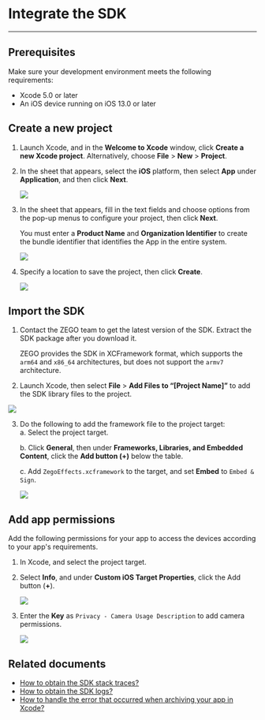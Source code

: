 # Integrate the SDK

---

## Prerequisites

Make sure your development environment meets the following requirements:

- Xcode 5.0 or later
- An iOS device running on iOS 13.0 or later

## Create a new project

1. Launch Xcode, and in the **Welcome to Xcode** window, click **Create a new Xcode project**. Alternatively, choose **File** > **New** > **Project**. 
2. In the sheet that appears, select the **iOS** platform, then select **App** under **Application**, and then click **Next**.  
   <Frame width="512" height="auto" caption=""><img src="https://doc-media.zego.im/sdk-doc/Pics/QuickStart/NewProject_1.png" /></Frame>

3. In the sheet that appears, fill in the text fields and choose options from the pop-up menus to configure your project, then click **Next**.

   You must enter a **Product Name** and **Organization Identifier** to create the bundle identifier that identifies the App in the entire system.  
   <Frame width="512" height="auto" caption=""><img src="https://doc-media.zego.im/sdk-doc/Pics/QuickStart/NewProject_2.png" /></Frame>

4. Specify a location to save the project, then click **Create**.  
   <Frame width="512" height="auto" caption=""><img src="https://doc-media.zego.im/sdk-doc/Pics/QuickStart/NewProject_3.png" /></Frame>


## Import the SDK

1. Contact the ZEGO team to get the latest version of the SDK. Extract the SDK package after you download it.

    <Warning title="Warning">
    
    ZEGO provides the SDK in XCFramework format, which supports the `arm64` and `x86_64` architectures, but does not support the `armv7` architecture.
    </Warning>
    
2. Launch Xcode, then select **File** > **Add Files to “[Project Name]”** to add the SDK library files to the project.

  <Frame width="512" height="auto" caption=""><img src="https://doc-media.zego.im/sdk-doc/Pics/iOS/ZegoExpressEngine/Common/add-files.png" /></Frame>

3. Do the following to add the framework file to the project target:  
    a. Select the project target.
  
    b. Click **General**, then under **Frameworks, Libraries, and Embedded Content**, click the **Add button (+)** below the table.
    
    c. Add `ZegoEffects.xcframework` to the target, and set **Embed** to `Embed & Sign`.
    
    <Frame width="512" height="auto" caption=""><img src="https://doc-media.zego.im/sdk-doc/Pics/AI_Vision/QuickStarts/integration_macOS_1.png" /></Frame>



## Add app permissions

Add the following permissions for your app to access the devices according to your app's requirements.

1. In Xcode, and select the project target. 

2. Select **Info**, and under **Custom iOS Target Properties**, click the Add button (**+**).
    <Frame width="512" height="auto" caption=""><img src="https://doc-media.zego.im/sdk-doc/Pics/iOS/ZegoExpressEngine/Common/privacy-description.png" /></Frame>

3. Enter the **Key** as `Privacy - Camera Usage Description` to add camera permissions.  
    <Frame width="512" height="auto" caption=""><img src="https://doc-media.zego.im/sdk-doc/Pics/AI_Vision/QuickStarts/add_Camera_Privacy_ios.png" /></Frame>


## Related documents

- [How to obtain the SDK stack traces?](https://docs.zegocloud.com/faq/AI_Stack_en)
- [How to obtain the SDK logs?](https://docs.zegocloud.com/faq/AI_log_en)
- [How to handle the error that occurred when archiving your app in Xcode?](https://docs.zegocloud.com/faq/AI_Undefined_symbols_en)
